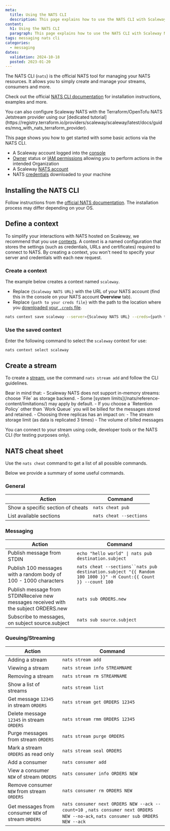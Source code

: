 ```yaml
---
meta:
  title: Using the NATS CLI
  description: This page explains how to use the NATS CLI with Scaleway NATS
content:
  h1: Using the NATS CLI
  paragraph: This page explains how to use the NATS CLI with Scaleway NATS
tags: messaging nats cli
categories: 
  - messaging
dates:
  validation: 2024-10-18
  posted: 2023-01-20
---
```


The NATS CLI (`nats`) is the official NATS tool for managing your NATS resources. It allows you to simply create and manage your streams, consumers and more.

Check out the official [NATS CLI documentation](https://docs.nats.io/using-nats/nats-tools/nats_cli/) for installation instructions, examples and more.

<Message type="tip">
  You can also configure Scaleway NATS with the Terraform/OpenTofu NATS Jetstream provider using our [dedicated tutorial](https://registry.terraform.io/providers/scaleway/scaleway/latest/docs/guides/mnq_with_nats_terraform_provider).
</Message>

This page shows you how to get started with some basic actions via the NATS CLI.

<Macro id="requirements" />

- A Scaleway account logged into the [console](https://console.scaleway.com)
- [Owner](/iam/concepts/#owner) status or [IAM permissions](/iam/concepts/#permission) allowing you to perform actions in the intended Organization
- A Scaleway [NATS account](/nats/how-to/create-nats-account)
- NATS [credentials](/nats/how-to/create-credentials/) downloaded to your machine

## Installing the NATS CLI

Follow instructions from the [official NATS documentation](https://docs.nats.io/using-nats/nats-tools/nats_cli#installing-nats). The installation process may differ depending on your OS.

## Define a context

To simplify your interactions with NATS hosted on Scaleway, we recommend that you use [contexts](https://docs.nats.io/using-nats/nats-tools/nats_cli#nats-contexts). A context is a named configuration that stores the settings (such as credentials, URLs and certificates) required to connect to NATS. By creating a context, you won't need to specify your server and credentials with each new request.

### Create a context

The example below creates a context named `scaleway`.
- Replace `{Scaleway NATS URL}` with the URL of your NATS account (find this in the console on your NATS account **Overview** tab).
- Replace `{path to your creds file}` with the path to the location where you [downloaded your `.creds` file](/nats/how-to/create-credentials/).

```bash
nats context save scaleway --server={Scaleway NATS URL} --creds={path to your creds file}
```

### Use the saved context

Enter the following command to select the `scaleway` context for use:

```
nats context select scaleway
```

## Create a stream

To create a [stream](/nats/concepts/#stream), use the command `nats stream add` and follow the CLI guidelines.

<Message type="important">
  Bear in mind that:
  - Scaleway NATS does not support in-memory streams: choose `File` as storage backend.
  - Some [system limits](/nats/reference-content/limitations/) may apply by default.
  - If you choose a `Retention Policy` other than `Work Queue` you will be billed for the messages stored and retained.
  - Choosing three replicas has an impact on:
    - The stream storage limit (as data is replicated 3 times)
    - The volume of billed messages
</Message>

You can connect to your stream using code, developer tools or the NATS CLI (for testing purposes only).

## NATS cheat sheet

Use the `nats cheat` command to get a list of all possible commands.

Below we provide a summary of some useful commands.

### General

| Action                              | Command                   |
| ------------                        | -------------------       |
| Show a specific section of cheats   | `nats cheat pub`          |
| List available sections             | `nats cheat --sections`   |


### Messaging

| Action                              | Command                                                           |
| ------------                        | -------------------       |
| Publish message from STDIN          | `echo "hello world" \| nats pub destination.subject`               |
| Publish 100 messages with a random body of 100 - 1000 characters  | `nats cheat --sections``nats pub destination.subject "{{ Random 100 1000 }}" -H Count:{{ Count }} --count 100`   |
| Publish message from STDINReceive new messages received with the subject ORDERS.new          | `nats sub ORDERS.new` | 
| Subscribe to messages, on subject source.subject          |  `nats sub source.subject` |


### Queuing/Streaming

| Action                              | Command                                         |
| ------------                        | -------------------                             |
| Adding a stream                     | `nats stream add`                               |
| Viewing a stream                    | `nats stream info STREAMNAME`                   |
| Removing a stream                   | `nats stream rm STREAMNAME`                     | 
| Show a list of streams              | `nats stream list`                              |
| Get message `12345` in stream `ORDERS` | `nats stream get ORDERS 12345`               |
| Delete message `12345` in stream `ORDERS` | `nats stream rmm ORDERS 12345`            |
| Purge messages from stream `ORDERS`       | `nats stream purge ORDERS`                | 
| Mark a stream `ORDERS` as read only       | `nats stream seal ORDERS`                 |
| Add a consumer                            | `nats consumer add`                       |
| View a consumer `NEW` of stream `ORDERS`  | `nats consumer info ORDERS NEW`           | 
| Remove consumer `NEW` from stream `ORDERS`| `nats consumer rm ORDERS NEW`             |
| Get messages from consumer `NEW` of stream `ORDERS` | `nats consumer next ORDERS NEW --ack --count=10 `, `nats consumer next ORDERS NEW --no-ack`, `nats consumer sub ORDERS NEW --ack` |
